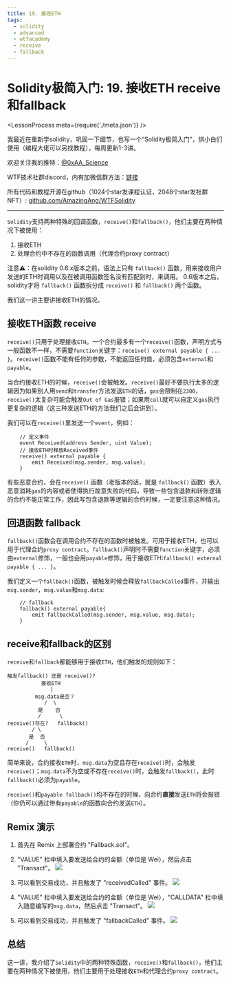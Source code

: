 ```yaml
---
title: 19. 接收ETH
tags:
  - solidity
  - advanced
  - wtfacademy
  - receive
  - fallback
---
```


# Solidity极简入门: 19. 接收ETH receive和fallback
<LessonProcess meta={require('./meta.json')} />

我最近在重新学solidity，巩固一下细节，也写一个“Solidity极简入门”，供小白们使用（编程大佬可以另找教程），每周更新1-3讲。

欢迎关注我的推特：[@0xAA_Science](https://twitter.com/0xAA_Science)

WTF技术社群discord，内有加微信群方法：[链接](https://discord.gg/5akcruXrsk)

所有代码和教程开源在github（1024个star发课程认证，2048个star发社群NFT）: [github.com/AmazingAng/WTFSolidity](https://github.com/AmazingAng/WTFSolidity)

-----

`Solidity`支持两种特殊的回调函数，`receive()`和`fallback()`，他们主要在两种情况下被使用：
1. 接收ETH
2. 处理合约中不存在的函数调用（代理合约proxy contract）

注意⚠️：在solidity 0.6.x版本之前，语法上只有 `fallback()` 函数，用来接收用户发送的ETH时调用以及在被调用函数签名没有匹配到时，来调用。
0.6版本之后，solidity才将 `fallback()` 函数拆分成 `receive()` 和 `fallback()` 两个函数。

我们这一讲主要讲接收ETH的情况。

## 接收ETH函数 receive
`receive()`只用于处理接收`ETH`。一个合约最多有一个`receive()`函数，声明方式与一般函数不一样，不需要`function`关键字：`receive() external payable { ... }`。`receive()`函数不能有任何的参数，不能返回任何值，必须包含`external`和`payable`。

当合约接收ETH的时候，`receive()`会被触发。`receive()`最好不要执行太多的逻辑因为如果别人用`send`和`transfer`方法发送`ETH`的话，`gas`会限制在`2300`，`receive()`太复杂可能会触发`Out of Gas`报错；如果用`call`就可以自定义`gas`执行更复杂的逻辑（这三种发送ETH的方法我们之后会讲到）。

我们可以在`receive()`里发送一个`event`，例如：
```solidity
    // 定义事件
    event Received(address Sender, uint Value);
    // 接收ETH时释放Received事件
    receive() external payable {
        emit Received(msg.sender, msg.value);
    }
```

有些恶意合约，会在`receive()` 函数（老版本的话，就是 `fallback()` 函数）嵌入恶意消耗`gas`的内容或者使得执行故意失败的代码，导致一些包含退款和转账逻辑的合约不能正常工作，因此写包含退款等逻辑的合约时候，一定要注意这种情况。

## 回退函数 fallback
`fallback()`函数会在调用合约不存在的函数时被触发。可用于接收ETH，也可以用于代理合约`proxy contract`。`fallback()`声明时不需要`function`关键字，必须由`external`修饰，一般也会用`payable`修饰，用于接收ETH:`fallback() external payable { ... }`。

我们定义一个`fallback()`函数，被触发时候会释放`fallbackCalled`事件，并输出`msg.sender`，`msg.value`和`msg.data`:

```solidity
    // fallback
    fallback() external payable{
        emit fallbackCalled(msg.sender, msg.value, msg.data);
    }
```

## receive和fallback的区别
`receive`和`fallback`都能够用于接收`ETH`，他们触发的规则如下：
```
触发fallback() 还是 receive()?
           接收ETH
              |
         msg.data是空？
            /  \
          是    否
          /      \
receive()存在?   fallback()
        / \
       是  否
      /     \
receive()   fallback()
```
简单来说，合约接收`ETH`时，`msg.data`为空且存在`receive()`时，会触发`receive()`；`msg.data`不为空或不存在`receive()`时，会触发`fallback()`，此时`fallback()`必须为`payable`。

`receive()`和`payable fallback()`均不存在的时候，向合约**直接**发送`ETH`将会报错（你仍可以通过带有`payable`的函数向合约发送`ETH`）。


## Remix 演示
1. 首先在 Remix 上部署合约 "Fallback.sol"。
2. "VALUE" 栏中填入要发送给合约的金额（单位是 Wei），然后点击 "Transact"。
    ![](img/19-1.jpg)

3. 可以看到交易成功，并且触发了 "receivedCalled" 事件。
    ![](img/19-2.jpg)

4. "VALUE" 栏中填入要发送给合约的金额（单位是 Wei），"CALLDATA" 栏中填入随意编写的`msg.data`，然后点击 "Transact"。
    ![](img/19-3.jpg)
    
5. 可以看到交易成功，并且触发了 "fallbackCalled" 事件。
    ![](img/19-4.jpg)


## 总结
这一讲，我介绍了`Solidity`中的两种特殊函数，`receive()`和`fallback()`，他们主要在两种情况下被使用，他们主要用于处理接收`ETH`和代理合约`proxy contract`。

